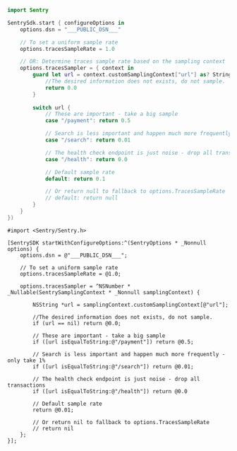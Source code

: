 ```swift {tabTitle:Swift}
import Sentry

SentrySdk.start { configureOptions in
    options.dsn = "___PUBLIC_DSN___"

    // To set a uniform sample rate
    options.tracesSampleRate = 1.0

    // OR: Determine traces sample rate based on the sampling context
    options.tracesSampler = { context in
        guard let url = context.customSamplingContext["url"] as? String else {
            //The desired information does not exists, do not sample.
            return 0.0    
        }
        
        switch url {
            // These are important - take a big sample
            case "/payment": return 0.5

            // Search is less important and happen much more frequently - only take 1%
            case "/search": return 0.01

            // The health check endpoint is just noise - drop all transactions
            case "/health": return 0.0

            // Default sample rate
            default: return 0.1

            // Or return null to fallback to options.TracesSampleRate
            // default: return null
        }
    }
})
```

```objc {tabTitle:Objective-C}
#import <Sentry/Sentry.h>

[SentrySDK startWithConfigureOptions:^(SentryOptions * _Nonnull options) {
    options.dsn = @"___PUBLIC_DSN___";
    
    // To set a uniform sample rate
    options.tracesSampleRate = @1.0;
    
    options.tracesSampler = ^NSNumber * _Nullable(SentrySamplingContext * _Nonnull samplingContext) {
        
        NSString *url = samplingContext.customSamplingContext[@"url"];
        
        //The desired information does not exists, do not sample.
        if (url == nil) return @0.0; 
        
        // These are important - take a big sample 
        if ([url isEqualToString:@"/payment"]) return @0.5; 
        
        // Search is less important and happen much more frequently - only take 1%
        if ([url isEqualToString:@"/search"]) return @0.01; 
        
        // The health check endpoint is just noise - drop all transactions
        if ([url isEqualToString:@"/health"]) return @0.0
        
        // Default sample rate
        return @0.01;
        
        // Or return nil to fallback to options.TracesSampleRate
        // return nil
    };
}];
```
